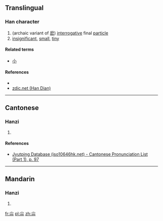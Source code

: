 {{also|小}}
==Translingual==

===Han character===
{{Han char|rn=42|rad=小|as=06|sn=9|four=|canj=FFF,XFFF|ids=⿱小⿰小小}}

# (archaic variant of [[麽]]) [[interrogative]] final [[particle]]
# [[insignificant]], [[small]], [[tiny]]

====Related terms====
* [[小]]

====References====
* {{Han ref|kx=0297.140|dkj=07498|dj=0592.050|hdz=10564.080|uh=5C1B|ud=23579}}
*[http://www.zdic.net/z/18/js/5C1B.htm zdic.net (Han Dian)]

----

==Cantonese==

===Hanzi===
{{yue-hanzi|jyut=mo1|y=mo1}}

# {{defn|lang=yue|sort=小06}}

====References====
* [http://www.iso10646hk.net/jp/document/download.jsp Jyutping Database (iso10646hk.net) - Cantonese Pronunciation List (Part 1), p. 97]

----

==Mandarin==

===Hanzi===
{{cmn-hanzi|pin=[[mó]] ([[mo2]]), [[liáo]] ([[liao2]])|wg=mo<sup>2</sup>, liao<sup>2</sup>}}

# {{defn|lang=cmn|sort=小06}}

[[fr:尛]]
[[pl:尛]]
[[zh:尛]]